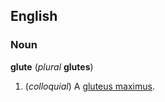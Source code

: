 ==English==
===Noun===
'''glute''' (''plural'' '''glutes''')

#(''colloquial'') A [[gluteus maximus]].